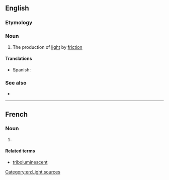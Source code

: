 ==English==

===Etymology===
{{prefix|en|tribo|luminescence}}

===Noun===
{{wikipedia}}
{{en-noun|-}}

# The production of [[light]] by [[friction]]

====Translations====
{{trans-top|production of light}}
* Spanish: {{t|es|triboluminiscencia|f}}
{{trans-mid}}
{{trans-bottom}}

===See also===
* {{l|en|piezoluminescence}}

[[Category:en:Light sources]]
----

==French==

===Noun===
{{fr-noun|f}}

# {{lb|fr|physics}} {{l|en|triboluminescence}}

====Related terms====
* [[triboluminescent]]